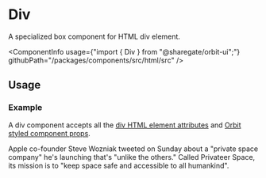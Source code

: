 
<Meta
    title="Html elements/Div"
    id="html-div"
/>

# Div

<Tagline>A specialized <Link href="?path=/docs/box--default-story">box</Link> component for HTML div element.</Tagline>

<ComponentInfo
    usage={"import { Div } from \"@sharegate/orbit-ui\";"}
    githubPath="/packages/components/src/html/src"
/>

## Usage

### Example

A div component accepts all the [div HTML element attributes](https://developer.mozilla.org/en-US/docs/Web/HTML/Element/div) and [Orbit styled component props](?path=/docs/styling--page).

<Preview>
    <Story name="example">
        <Div color="neutral-8">Apple co-founder Steve Wozniak tweeted on Sunday about a "private space company" he's launching that's "unlike the others." Called Privateer Space, its mission is to "keep space safe and accessible to all humankind".</Div>
    </Story>
</Preview>
